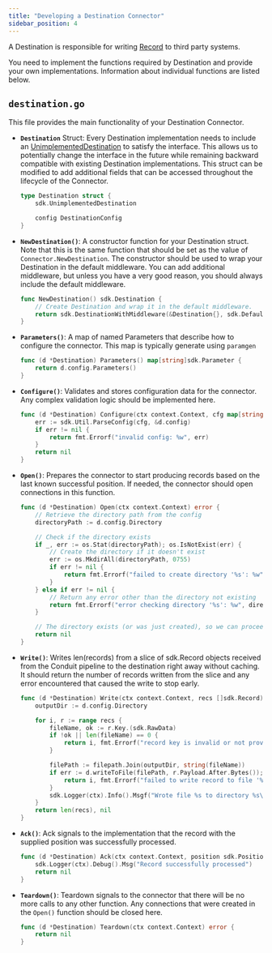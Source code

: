 ```yaml
---
title: "Developing a Destination Connector"
sidebar_position: 4
---
```


A Destination is responsible for writing [Record](https://pkg.go.dev/github.com/conduitio/conduit-connector-sdk#Record) to third party systems.

You need to implement the functions required by Destination and provide your own implementations. Information about individual functions are listed below.

## `destination.go`

This file provides the main functionality of your Destination Connector.

- **`Destination`** Struct: Every Destination implementation needs to include an [UnimplementedDestination](https://pkg.go.dev/github.com/conduitio/conduit-connector-sdk#UnimplementedDestination) to satisfy the interface. This allows us to potentially change the interface in the future while remaining backward compatible with existing Destination implementations.  This struct can be modified to add additional fields that can be accessed throughout the lifecycle of the Connector.

    ```go
    type Destination struct {
        sdk.UnimplementedDestination

        config DestinationConfig
    }
    ```

- **`NewDestination()`**: A constructor function for your Destination struct. Note that this is the same function that should be set as the value of `Connector.NewDestination`. The constructor should be used to wrap your Destination in the default middleware. You can add additional middleware, but unless you have a very good reason, you should always include the default middleware.

    ```go
    func NewDestination() sdk.Destination {
        // Create Destination and wrap it in the default middleware.
        return sdk.DestinationWithMiddleware(&Destination{}, sdk.DefaultDestinationMiddleware()...)
    }
    ```

- **`Parameters()`**: A map of named Parameters that describe how to configure the connector. This map is typically generate using `paramgen`

    ```go
    func (d *Destination) Parameters() map[string]sdk.Parameter {
        return d.config.Parameters()
    }
    ```

- **`Configure()`**: Validates and stores configuration data for the connector. Any complex validation logic should be implemented here.

    ```go
    func (d *Destination) Configure(ctx context.Context, cfg map[string]string) error {
        err := sdk.Util.ParseConfig(cfg, &d.config)
        if err != nil {
            return fmt.Errorf("invalid config: %w", err)
        }
        return nil
    }
    ```

- **`Open()`**: Prepares the connector to start producing records based on the last known successful position. If needed, the connector should open connections in this function.

    ```go
    func (d *Destination) Open(ctx context.Context) error {
        // Retrieve the directory path from the config
        directoryPath := d.config.Directory

        // Check if the directory exists
        if _, err := os.Stat(directoryPath); os.IsNotExist(err) {
            // Create the directory if it doesn't exist
            err := os.MkdirAll(directoryPath, 0755)
            if err != nil {
                return fmt.Errorf("failed to create directory '%s': %w", directoryPath, err)
            }
        } else if err != nil {
            // Return any error other than the directory not existing
            return fmt.Errorf("error checking directory '%s': %w", directoryPath, err)
        }

        // The directory exists (or was just created), so we can proceed
        return nil
    }
    ```

- **`Write()`**: Writes len(records) from a slice of sdk.Record objects received from the Conduit pipeline to the destination right away without caching.  It should return the number of records written from the slice and any error encountered that caused the write to stop early.

    ```go
    func (d *Destination) Write(ctx context.Context, recs []sdk.Record) (int, error) {
        outputDir := d.config.Directory

        for i, r := range recs {
            fileName, ok := r.Key.(sdk.RawData)
            if !ok || len(fileName) == 0 {
                return i, fmt.Errorf("record key is invalid or not provided, record index: %v", i)
            }

            filePath := filepath.Join(outputDir, string(fileName))
            if err := d.writeToFile(filePath, r.Payload.After.Bytes()); err != nil {
                return i, fmt.Errorf("failed to write record to file '%s', record index: %v, error: %w", filePath, i, err)
            }
            sdk.Logger(ctx).Info().Msgf("Wrote file %s to directory %s\n", string(fileName), outputDir)
        }
        return len(recs), nil
    }
    ```

- **`Ack()`**: Ack signals to the implementation that the record with the supplied position was successfully processed.

    ```go
    func (d *Destination) Ack(ctx context.Context, position sdk.Position) error {
        sdk.Logger(ctx).Debug().Msg("Record successfully processed")
        return nil
    }
    ```

- **`Teardown()`**: Teardown signals to the connector that there will be no more calls to any other function. Any connections that were created in the `Open()` function should be closed here.

    ```go
    func (d *Destination) Teardown(ctx context.Context) error {
        return nil
    }  
    ```
